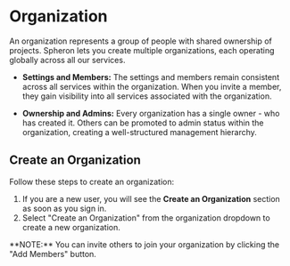 
# Organization

An organization represents a group of people with shared ownership of projects.
Spheron lets you create multiple organizations, each operating globally across all our services.

- **Settings and Members:** The settings and members remain consistent across all services within the organization. When you invite a member, they gain visibility into all services associated with the organization.

- **Ownership and Admins:** Every organization has a single owner - who has created it. Others can be promoted to admin status within the organization, creating a well-structured management hierarchy.

## Create an Organization

Follow these steps to create an organization:

1. If you are a new user, you will see the **Create an Organization** section as soon as you sign in.
2. Select "Create an Organization" from the organization dropdown to create a new organization.

<Callout type="info">
  **NOTE:** You can invite others to join your organization by clicking the "Add
  Members" button.
</Callout>

<Navigation name="Organization" />
